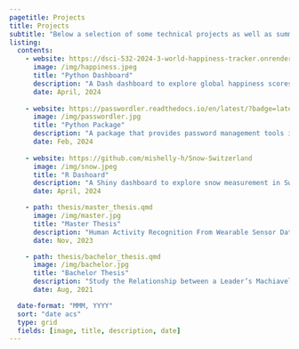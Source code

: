 ```yaml
---
pagetitle: Projects
title: Projects
subtitle: "Below a selection of some technical projects as well as summaries of my Bachelor and Master Thesis."
listing:
  contents:
    - website: https://dsci-532-2024-3-world-happiness-tracker.onrender.com/
      image: /img/happiness.jpeg
      title: "Python Dashboard"
      description: "A Dash dashboard to explore global happiness scores and trends. (page may take a while to load)"
      date: April, 2024
    
    - website: https://passwordler.readthedocs.io/en/latest/?badge=latest
      image: /img/passwordler.jpg
      title: "Python Package"
      description: "A package that provides password management tools in Python."
      date: Feb, 2024
    
    - website: https://github.com/mishelly-h/Snow-Switzerland
      image: /img/snow.jpeg
      title: "R Dashoard"
      description: "A Shiny dashboard to explore snow measurement in Switzerland."
      date: April, 2024

    - path: thesis/master_thesis.qmd
      image: /img/master.jpg
      title: "Master Thesis"
      description: "Human Activity Recognition From Wearable Sensor Data Using Supervised Machine Learning Algorithms."
      date: Nov, 2023

    - path: thesis/bachelor_thesis.qmd
      image: /img/bachelor.jpg
      title: "Bachelor Thesis"
      description: "Study the Relationship between a Leader’s Machiavellianism and the Followers’ pro-Group unethical behaviour."
      date: Aug, 2021

  date-format: "MMM, YYYY"
  sort: "date acs"
  type: grid
  fields: [image, title, description, date]
---
```

